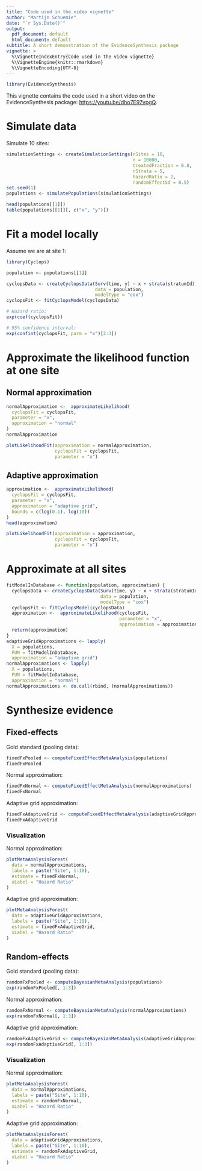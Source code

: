 ---
title: "Code used in the video vignette"
author: "Martijn Schuemie"
date: "`r Sys.Date()`"
output:
  pdf_document: default
  html_document: default
subtitle: A short demonstration of the EvidenceSynthesis package
vignette: >
  %\VignetteIndexEntry{Code used in the video vignette}
  %\VignetteEngine{knitr::rmarkdown}
  %\VignetteEncoding{UTF-8}
---

```{r setup, include = FALSE}
library(EvidenceSynthesis)
```

This vignette contains the code used in a short video on the EvidenceSynthesis package: [https://youtu.be/dho7E97vpgQ](https://youtu.be/dho7E97vpgQ).

# Simulate data 

Simulate 10 sites:

```{r}
simulationSettings <- createSimulationSettings(nSites = 10,
                                               n = 10000,
                                               treatedFraction = 0.8,
                                               nStrata = 5,
                                               hazardRatio = 2,
                                               randomEffectSd = 0.5)
set.seed(1)
populations <- simulatePopulations(simulationSettings)

head(populations[[1]])
table(populations[[1]][, c("x", "y")])
```

# Fit a model locally

Assume we are at site 1:

```{r message = FALSE}
library(Cyclops)

population <- populations[[1]]

cyclopsData <- createCyclopsData(Surv(time, y) ~ x + strata(stratumId),
                                 data = population,
                                 modelType = "cox")
cyclopsFit <- fitCyclopsModel(cyclopsData)

# Hazard ratio:
exp(coef(cyclopsFit))

# 95% confidence interval:
exp(confint(cyclopsFit, parm = "x")[2:3])
```

# Approximate the likelihood function at one site

## Normal approximation

```{r}
normalApproximation <-  approximateLikelihood(
  cyclopsFit = cyclopsFit,
  parameter = "x",
  approximation = "normal"
)
normalApproximation

plotLikelihoodFit(approximation = normalApproximation,
                  cyclopsFit = cyclopsFit,
                  parameter = "x")
```

## Adaptive approximation

```{r}

approximation <-  approximateLikelihood(
  cyclopsFit = cyclopsFit,
  parameter = "x",
  approximation = "adaptive grid",
  bounds = c(log(0.1), log(10))
)
head(approximation)

plotLikelihoodFit(approximation = approximation,
                  cyclopsFit = cyclopsFit,
                  parameter = "x")
```

# Approximate at all sites

```{r}
fitModelInDatabase <- function(population, approximation) {
  cyclopsData <- createCyclopsData(Surv(time, y) ~ x + strata(stratumId),
                                   data = population,
                                   modelType = "cox")
  cyclopsFit <- fitCyclopsModel(cyclopsData)
  approximation <-  approximateLikelihood(cyclopsFit,
                                          parameter = "x",
                                          approximation = approximation)
  return(approximation)
}
adaptiveGridApproximations <- lapply(
  X = populations, 
  FUN = fitModelInDatabase, 
  approximation = "adaptive grid")
normalApproximations <- lapply(
  X = populations, 
  FUN = fitModelInDatabase, 
  approximation = "normal")
normalApproximations <- do.call(rbind, (normalApproximations))
```

# Synthesize evidence

## Fixed-effects

Gold standard (pooling data):

```{r message = FALSE,cache = TRUE}
fixedFxPooled <- computeFixedEffectMetaAnalysis(populations)
fixedFxPooled
```

Normal approximation: 

```{r message = FALSE}
fixedFxNormal <- computeFixedEffectMetaAnalysis(normalApproximations)
fixedFxNormal
```

Adaptive grid approximation:

```{r message = FALSE}
fixedFxAdaptiveGrid <- computeFixedEffectMetaAnalysis(adaptiveGridApproximations)
fixedFxAdaptiveGrid
```

### Visualization

Normal approximation: 

```{r message = FALSE, warning = FALSE, fig.width = 9, fig.height = 5}
plotMetaAnalysisForest(
  data = normalApproximations,
  labels = paste("Site", 1:10),
  estimate = fixedFxNormal,
  xLabel = "Hazard Ratio"
)
```

Adaptive grid approximation:

```{r message = FALSE, warning = FALSE, fig.width = 9, fig.height = 5}
plotMetaAnalysisForest(
  data = adaptiveGridApproximations,
  labels = paste("Site", 1:10),
  estimate = fixedFxAdaptiveGrid,
  xLabel = "Hazard Ratio"
)
```

## Random-effects

Gold standard (pooling data):

```{r cache = TRUE, message = FALSE,cache=TRUE}
randomFxPooled <- computeBayesianMetaAnalysis(populations)
exp(randomFxPooled[, 1:3])
```

Normal approximation: 

```{r message = FALSE}
randomFxNormal <- computeBayesianMetaAnalysis(normalApproximations)
exp(randomFxNormal[, 1:3])
```

Adaptive grid approximation:

```{r message = FALSE}
randomFxAdaptiveGrid <- computeBayesianMetaAnalysis(adaptiveGridApproximations)
exp(randomFxAdaptiveGrid[, 1:3])
```

### Visualization

Normal approximation: 

```{r message = FALSE, warning = FALSE, fig.width = 8, fig.height = 5}
plotMetaAnalysisForest(
  data = normalApproximations,
  labels = paste("Site", 1:10),
  estimate = randomFxNormal,
  xLabel = "Hazard Ratio"
)
```

Adaptive grid approximation:

```{r message = FALSE, warning = FALSE, fig.width = 8, fig.height = 5}
plotMetaAnalysisForest(
  data = adaptiveGridApproximations,
  labels = paste("Site", 1:10),
  estimate = randomFxAdaptiveGrid,
  xLabel = "Hazard Ratio"
)
```
